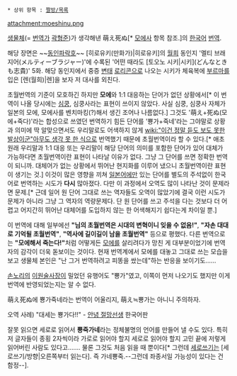  * 상위 항목 : [[짤방/목록]]

attachment:moeshinu.png

[[생물체]](= [[번역가]] [[곽형준]])가 생각해낸 萌え死ぬ[* [[모에사]] 항목 참조.]의 [[한국어]] [[번역]].

해당 장면은 ~~[[동인파락호]]~~ [히로유키(만화가)|히로유키]의 [[월희]] 동인지 '멜티 브래지어(メルティーブラジャー)'에 수록된 '어떤 때라도 [토오노 시키|시키](どんなときも志貴)' 5화. 해당 동인지에서 중증 [[변태]] [[로리콘]]으로 나오는 시키가 체육복에 [[부르마]]를 입은 [렌(월희)|렌]을 보자 저 대사를 외친다.

초월번역의 기준이 모호하긴 하지만 '''모에'''와 1:1 대응하는 단어가 없던 상황에서[* 이 번역이 나올 당시에는 [[심쿵]], 심쿵사라는 표현이 쓰이지 않았다. 사실 심쿵, 심쿵사 자체가 일본의 모에, 모에사를 벤치마킹(?)해서 생긴 조어나 나름없다.] 그것도 '萌え+死ぬ(모에+죽다)'라는 합성으로 쓰였던 번역하기 힘든 단어를 '뿅가+죽네'라는 그야말로 상황과 의미에 딱 알맞으면서도 우리말로도 어색하지 않게 [[wiki:"이건 정말 듣도 보도 못한 발상이군"아무도 생각 못 한 식]]으로 번역했기 때문에 초월번역이라 할 수 있다.[* 애초 원래 우리말과 1:1 대응 또는 우리말이 해당 단어의 의미를 포함한 단어가 있어 대체가 가능하다면 초월번역이란 표현이 나타날 이유가 없다. 그냥 그 단어를 쓰면 정확한 번역이 되니까. 대체어가 없는 상황에서 뛰어난 현지화를 이루어 냈으니 초월번역이란 표현이 생기는 것.] 이것이 많은 영향을 끼쳐 [[일본어]]에만 있는 단어를 별도의 주석없이 한국어로 번역하는 시도가 '''다시''' 많아졌다. 다만 이 과정에서 오역도 많이 나타난 것이 문제라면 문제.[* 근데 일어 원 단어 그대로 쓰는 역자들도 오역이 많았기에 결국 이런 시도가 문제가 아니라 그냥 그 역자의 역량문제다. 단 원 단어를 쓰고 주석을 다는 것보다 더 어렵고 어지간히 뛰어난 대체어를 도입하지 않는 한 어색해지기 쉽다는게 차이일 뿐.]

이 번역에 대해 일부에선 '''"님의 초월번역은 시대의 변혁이니 잊을 수 없음!"''', '''"자손 대대로 기억될 초월번역"''', '''"역사에 길이길이 남을 초월번역"''' 등으로 평했다. 다른 번역으로는 '''"모에해서 죽는다!"'''처럼 어떻게든 [[모에]]를 살리려다가 망친 게 대부분이었기에 번역자의 감각이 더욱 돋보이는 것이다. 현재 번역계에서 모에를 대놓고 그대로 쓰는 모습을 보고 생물체 본인은 "난 그거 번역하려고 피똥을 쌌는데"하는 반응을 보이기도……

[[손노리]]의 [[이원술]]사장이 밀었던 유행어도 "뿅가"였고, 이쪽이 먼저 나오기도 했지만 이게 번역에 반영되었는지는 알 수 없다.

萌え死ぬ에 뿅가죽네라는 번역이 어울리지, 萌え≒뿅가는 아니니 주의하자.

오역 사례) "대세는 뿅가다!!" - [[안녕 절망선생]] 한국어판

잘못 읽으면 세로로 읽어서 '''뿅죽가네'''라는 정체불명의 언어를 만들어 낼 수도 있다. 특히 저 글자들이 종횡 2자씩이라 가로로 읽어야 할지 세로로 읽어야 할지 고민 끝에 저렇게 읽어버린 사람도 있다고……. 물론 그것도 처음 읽을 때 뿐이다[* 그런데 [[세로쓰기]]는 [세로쓰기/방향|오른쪽부터 읽는다]. 즉 가네뿅죽.--그런데 좌종서일 가능성이 있다는 건 함정--].
